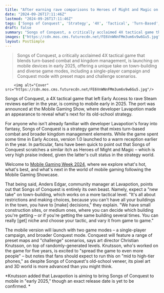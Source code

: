 ```yaml
---
title: "After earning rave comparisons to Heroes of Might and Magic on Steam, 4X tactical gem Songs of Conquest is coming to mobile in 2025"
date: "2024-09-26T17:11:46Z"
lastmod: "2024-09-26T17:11:46Z"
tags: ['Songs of Conquest', 'Strategy', '4X', 'Tactical', 'Turn-Based', 'Kingdom Management', 'Mobile', 'Android', 'iOS']
draft: false
summary: "Songs of Conquest, a critically acclaimed 4X tactical game that blends turn-based combat and kingdom management, is launching on mobile devices in early 2025, offering a unique take on town-building and diverse game modes, including a single-player campaign and Conquest mode with preset maps and challenge scenarios."
images: ["https://cdn.mos.cms.futurecdn.net/FE6VnWNnFMm3um6v9w6Gu5.jpg"]
layout: PostSimple
---
```

> Songs of Conquest, a critically acclaimed 4X tactical game that blends turn-based combat and kingdom management, is launching on mobile devices in early 2025, offering a unique take on town-building and diverse game modes, including a single-player campaign and Conquest mode with preset maps and challenge scenarios.


        <img alt="Cover" src="https://cdn.mos.cms.futurecdn.net/FE6VnWNnFMm3um6v9w6Gu5.jpg"/>
        
Songs of Conquest, a 4X tactical game that left Early Access to rave Steam reviews earlier in the year, is coming to mobile early in 2025. The port was announced at the Mobile Gaming Show, where developer Lavapotion made an appearance to reveal what's next for its old-school strategy.

For anyone who isn't already familiar with developer Lavapotion's foray into fantasy, Songs of Conquest is a strategy game that mixes turn-based combat and broader kingdom management elements. While the game spent some time in Early Access, version 1.0 launched to a warm reception earlier in the year. In particular, fans have been quick to point out that Songs of Conquest scratches a similar itch as Heroes of Might and Magic – which is very high praise indeed, given the latter's cult status in the strategy world.



Welcome to [Mobile Gaming Week 2024](https://www.gamesradar.com/platforms/mobile-gaming/gamesradar-presents-mobile-gaming-week-2024/), where we explore what's hot, what's best, and what's next in the world of mobile gaming following the Mobile Gaming Showcase.

That being said, Anders Edgar, community manager at Lavapotion, points out that Songs of Conquest is entirely its own beast. Namely, expect a "new take" on town-building, which works on a more tactical level. "It's all about restrictions and making choices, because you can't have all your buildings in the town, you have to [make] decisions," they explain. "We have small construction sites, or medium ones, where you can decide which building you're getting – or if you're getting the same building several times. You can really [get] niche and choose your tactic, and vary it from game to game."

The mobile version will launch with two game modes – a single-player campaign, and broader Conquest mode. Conquest will feature a range of preset maps and "challenge" scenarios, says art director Christian Knutsson, on top of randomly-generated levels. Knutsson, who's worked on the game for five years, is excited to "spread the game to even more people" – but notes that fans should expect to run this on "mid to high-tier phones," as despite Songs of Conquest's old-school veneer, its pixel art and 3D world is more advanced than you might think. 

*Knutsson added that Lavapotion is aiming to bring Songs of Conquest to mobile in "early 2025," though an exact release date is yet to be confirmed. *
        